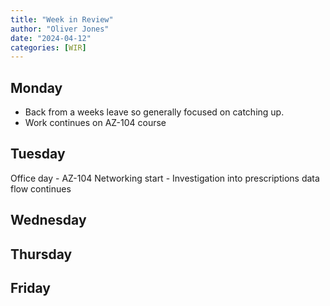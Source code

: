 ```yaml
---
title: "Week in Review"
author: "Oliver Jones"
date: "2024-04-12"
categories: [WIR]
---
```


## Monday
- Back from a weeks leave so generally focused on catching up.
- Work continues on AZ-104 course

## Tuesday
Office day
- AZ-104 Networking start
- Investigation into prescriptions data flow continues

## Wednesday


## Thursday


## Friday